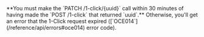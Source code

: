 
<Admonition type="info" title="Recency Requirement">
    **You must make the `PATCH /1-click/{uuid}` call within 30 minutes of having made the `POST /1-click` that returned `uuid`.** Otherwise, you'll get an error that the 1-Click request expired ([`OCE014`](/reference/api/errors#oce014) error code).
</Admonition>